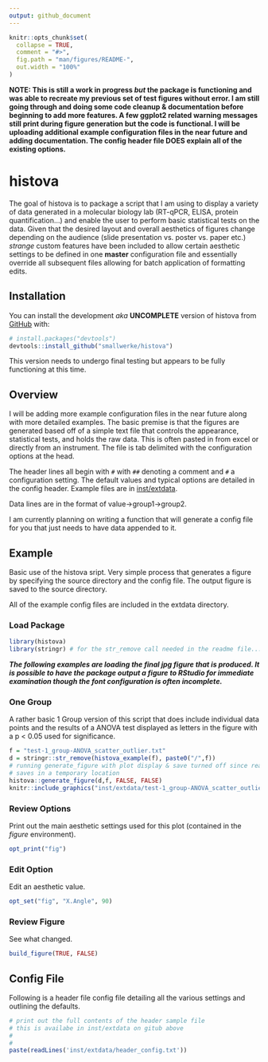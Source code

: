 ```yaml
---
output: github_document
---
```


<!-- README.md is generated from README.Rmd. Please edit that file -->

```r
knitr::opts_chunk$set(
  collapse = TRUE,
  comment = "#>",
  fig.path = "man/figures/README-",
  out.width = "100%"
)
```

**NOTE: This is still a work in progress *but* the package is functioning and was able to recreate my previous set of test figures without error. I am still going through and doing some code cleanup & documentation before beginning to add more features. A few ggplot2 related warning messages still print during figure generation but the code is functional. I will be uploading additional example configuration files in the near future and adding documentation. The config header file DOES explain all of the existing options.** 

# histova

<!-- badges: start -->
<!-- badges: end -->

The goal of histova is to package a script that I am using to display a variety of data generated in a molecular biology lab (RT-qPCR, ELISA, protein quantification...) and enable the user to perform basic statistical tests on the data. Given that the desired layout and overall aesthetics of figures change depending on the audience (slide presentation vs. poster vs. paper etc.) *strange* custom features have been included to allow certain aesthetic settings to be defined in one **master** configuration file and essentially override all subsequent files allowing for batch application of formatting edits.

## Installation

You can install the development *aka* **UNCOMPLETE** version of histova from [GitHub](https://github.com/) with:

``` r
# install.packages("devtools")
devtools::install_github("smallwerke/histova")
```

This version needs to undergo final testing but appears to be fully functioning at this time.

## Overview

I will be adding more example configuration files in the near future along with more detailed examples. The basic premise is that the figures are generated based off of a simple text file that controls the appearance, statistical tests, and holds the raw data. This is often pasted in from excel or directly from an instrument. The file is tab delimited with the configuration options at the head. 

The header lines all begin with `#` with `##` denoting a comment and `#` a configuration setting. The default values and typical options are detailed in the config header. Example files are in [inst/extdata](https://github.com/smallwerke/histova/tree/main/inst/extdata).

Data lines are in the format of value->group1->group2.

I am currently planning on writing a function that will generate a config file for you that just needs to have data appended to it.

## Example

Basic use of the histova sript. Very simple process that generates a figure by specifying the source directory and the config file. The output figure is saved to the source directory.

All of the example config files are included in the extdata directory.

### Load Package

```r
library(histova)
library(stringr) # for the str_remove call needed in the readme file...
```

***The following examples are loading the final jpg figure that is produced. It is possible to have the package output a figure to RStudio for immediate examination though the font configuration is often incomplete.***

### One Group

A rather basic 1 Group version of this script that does include individual data points and the results of a ANOVA test displayed as letters in the figure with a p < 0.05 used for significance.

```r
f = "test-1_group-ANOVA_scatter_outlier.txt"
d = stringr::str_remove(histova_example(f), paste0("/",f))
# running generate_figure with plot display & save turned off since readme 
# saves in a temporary location
histova::generate_figure(d,f, FALSE, FALSE)
knitr::include_graphics("inst/extdata/test-1_group-ANOVA_scatter_outlier.jpg")
```

### Review Options

Print out the main aesthetic settings used for this plot (contained in the *figure* environment).

```r
opt_print("fig")
```

### Edit Option

Edit an aesthetic value.

```r
opt_set("fig", "X.Angle", 90)
```

### Review Figure

See what changed.

```r
build_figure(TRUE, FALSE)
```

## Config File

Following is a header file config file detailing all the various settings and outlining the defaults.

```r
# print out the full contents of the header sample file
# this is availabe in inst/extdata on gitub above
#
#
paste(readLines('inst/extdata/header_config.txt')) 
```

